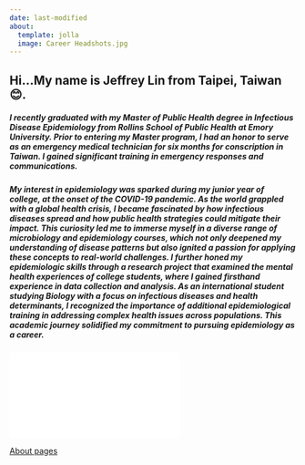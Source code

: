 ```yaml
---
date: last-modified
about:
  template: jolla
  image: Career Headshots.jpg
---
```


## Hi...My name is **Jeffrey Lin** from Taipei, Taiwan😊.

##### I recently graduated with my Master of Public Health degree in Infectious Disease Epidemiology from Rollins School of Public Health at Emory University. Prior to entering my Master program, I had an honor to serve as an emergency medical technician for six months for conscription in Taiwan. I gained significant training in emergency responses and communications.

##### My interest in epidemiology was sparked during my junior year of college, at the onset of the COVID-19 pandemic. As the world grappled with a global health crisis, I became fascinated by how infectious diseases spread and how public health strategies could mitigate their impact. This curiosity led me to immerse myself in a diverse range of microbiology and epidemiology courses, which not only deepened my understanding of disease patterns but also ignited a passion for applying these concepts to real-world challenges. I further honed my epidemiologic skills through a research project that examined the mental health experiences of college students, where I gained firsthand experience in data collection and analysis. As an international student studying Biology with a focus on infectious diseases and health determinants, I recognized the importance of additional epidemiological training in addressing complex health issues across populations. This academic journey solidified my commitment to pursuing epidemiology as a career.

<embed src="Lin_JeffreyC_Resume.pdf" type="application/pdf" class="styled-pdf">

[About pages](https://quarto.org/docs/websites/website-about.html#templates/)
